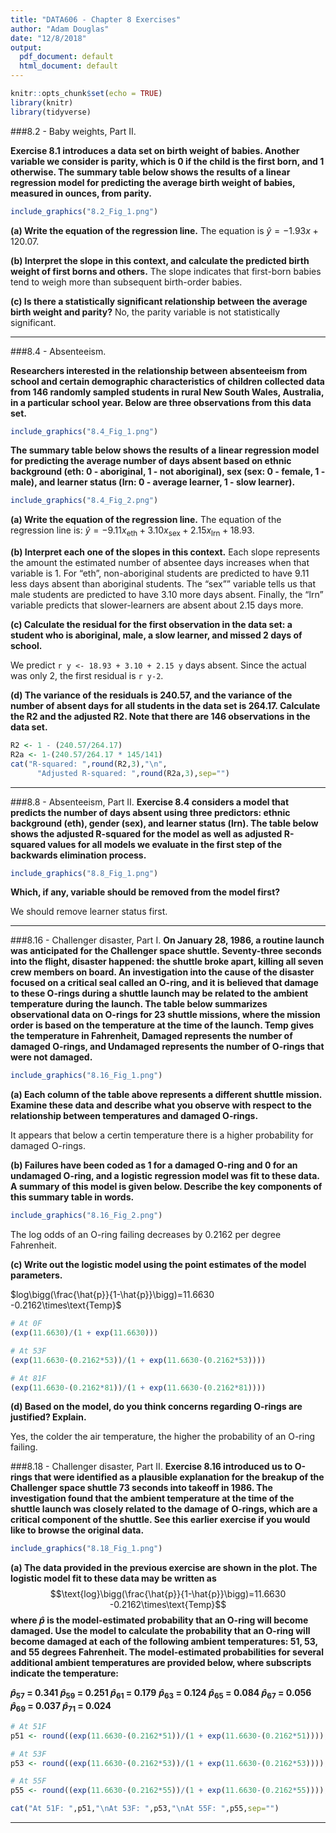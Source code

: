 ```yaml
---
title: "DATA606 - Chapter 8 Exercises"
author: "Adam Douglas"
date: "12/8/2018"
output:
  pdf_document: default
  html_document: default
---
```


```r
knitr::opts_chunk$set(echo = TRUE)
library(knitr)
library(tidyverse)
```

###8.2 - Baby weights, Part II. 

**Exercise 8.1 introduces a data set on birth weight of babies. Another variable we consider is parity, which is 0 if the child is the first born, and 1 otherwise. The summary table below shows the results of a linear regression model for predicting the average birth weight of babies, measured in ounces, from parity.**

```r
include_graphics("8.2_Fig_1.png")
```

**(a) Write the equation of the regression line.**
The equation is $\hat{y}=-1.93x+120.07$.

**(b) Interpret the slope in this context, and calculate the predicted birth weight of first borns and others.**
The slope indicates that first-born babies tend to weigh more than subsequent birth-order babies.

**(c) Is there a statistically significant relationship between the average birth weight and parity?**
No, the parity variable is not statistically significant.

***

###8.4 - Absenteeism.

**Researchers interested in the relationship between absenteeism from school and certain demographic characteristics of children collected data from 146 randomly sampled students in rural New South Wales, Australia, in a particular school year. Below are three observations from this data set.**

```r
include_graphics("8.4_Fig_1.png")
```

**The summary table below shows the results of a linear regression model for predicting the average number of days absent based on ethnic background (eth: 0 - aboriginal, 1 - not aboriginal), sex (sex: 0 - female, 1 - male), and learner status (lrn: 0 - average learner, 1 - slow learner).**

```r
include_graphics("8.4_Fig_2.png")
```

**(a) Write the equation of the regression line.**
The equation of the regression line is: $\hat{y}=-9.11x_{\text{eth}}+3.10x_{\text{sex}}+2.15x_{\text{lrn}}+18.93$.

**(b) Interpret each one of the slopes in this context.**
Each slope represents the amount the estimated number of absentee days increases when that variable is 1. For "eth", non-aboriginal students are predicted to have 9.11 less days absent than aboriginal students. The "sex"" variable tells us that male students are predicted to have 3.10 more days absent. Finally, the "lrn" variable predicts that slower-learners are absent about 2.15 days more.

**(c) Calculate the residual for the first observation in the data set: a student who is aboriginal, male, a slow learner, and missed 2 days of school.**

We predict `r y <- 18.93 + 3.10 + 2.15
y` days absent. Since the actual was only 2, the first residual is `r y-2`.

**(d) The variance of the residuals is 240.57, and the variance of the number of absent days for all students in the data set is 264.17. Calculate the R2 and the adjusted R2. Note that there are 146 observations in the data set.**

```r
R2 <- 1 - (240.57/264.17)
R2a <- 1-(240.57/264.17 * 145/141)
cat("R-squared: ",round(R2,3),"\n",
      "Adjusted R-squared: ",round(R2a,3),sep="")
```

***

###8.8 - Absenteeism, Part II.
**Exercise 8.4 considers a model that predicts the number of days absent using three predictors: ethnic background (eth), gender (sex), and learner status (lrn). The table below shows the adjusted R-squared for the model as well as adjusted R-squared values for all models we evaluate in the first step of the backwards elimination process.**

```r
include_graphics("8.8_Fig_1.png")
```

**Which, if any, variable should be removed from the model first?**

We should remove learner status first.

***

###8.16 - Challenger disaster, Part I.
**On January 28, 1986, a routine launch was anticipated for the Challenger space shuttle. Seventy-three seconds into the flight, disaster happened: the shuttle broke apart, killing all seven crew members on board. An investigation into the cause of the disaster focused on a critical seal called an O-ring, and it is believed that damage to these O-rings during a shuttle launch may be related to the ambient temperature during the launch. The table below summarizes observational data on O-rings for 23 shuttle missions, where the mission order is based on the temperature at the time of the launch. Temp gives the temperature in Fahrenheit, Damaged represents the number of damaged O-rings, and Undamaged represents the number of O-rings that were not damaged.**

```r
include_graphics("8.16_Fig_1.png")
```

**(a) Each column of the table above represents a different shuttle mission. Examine these data and describe what you observe with respect to the relationship between temperatures and damaged O-rings.**

It appears that below a certin temperature there is a higher probability for damaged O-rings.


**(b) Failures have been coded as 1 for a damaged O-ring and 0 for an undamaged O-ring, and a logistic regression model was fit to these data. A summary of this model is given below. Describe the key components of this summary table in words.**

```r
include_graphics("8.16_Fig_2.png")
```
The log odds of an O-ring failing decreases by 0.2162 per degree Fahrenheit.
 
**(c) Write out the logistic model using the point estimates of the model parameters.**

$log\bigg(\frac{\hat{p}}{1-\hat{p}}\bigg)=11.6630 -0.2162\times\text{Temp}$

```r
# At 0F
(exp(11.6630)/(1 + exp(11.6630)))

# At 53F
(exp(11.6630-(0.2162*53))/(1 + exp(11.6630-(0.2162*53))))

# At 81F
(exp(11.6630-(0.2162*81))/(1 + exp(11.6630-(0.2162*81))))
```

**(d) Based on the model, do you think concerns regarding O-rings are justified? Explain.**

Yes, the colder the air temperature, the higher the probability of an O-ring failing.

###8.18 - Challenger disaster, Part II.
**Exercise 8.16 introduced us to O-rings that were identified as a plausible explanation for the breakup of the Challenger space shuttle 73 seconds into takeoff in 1986. The investigation found that the ambient temperature at the time of the shuttle launch was closely related to the damage of O-rings, which are a critical component of the shuttle. See this earlier exercise if you would like to browse the original data.**

```r
include_graphics("8.18_Fig_1.png")
```

**(a) The data provided in the previous exercise are shown in the plot. The logistic model fit to these data may be written as**
$$\text{log}\bigg(\frac{\hat{p}}{1-\hat{p}}\bigg)=11.6630 -0.2162\times\text{Temp}$$
**where $\hat{p}$ is the model-estimated probability that an O-ring will become damaged. Use the model to calculate the probability that an O-ring will become damaged at each of the following ambient temperatures: 51, 53, and 55 degrees Fahrenheit. The model-estimated probabilities for several additional ambient temperatures are provided below, where subscripts indicate the temperature:**

**$\hat{p}_{57}$ = 0.341 $\hat{p}_{59}$ = 0.251 $\hat{p}_{61}$ = 0.179** 
**$\hat{p}_{63}$ = 0.124 $\hat{p}_{65}$ = 0.084 $\hat{p}_{67}$ = 0.056**
**$\hat{p}_{69}$ = 0.037 $\hat{p}_{71}$ = 0.024**

```r
# At 51F
p51 <- round((exp(11.6630-(0.2162*51))/(1 + exp(11.6630-(0.2162*51)))),3)

# At 53F
p53 <- round((exp(11.6630-(0.2162*53))/(1 + exp(11.6630-(0.2162*53)))),3)

# At 55F
p55 <- round((exp(11.6630-(0.2162*55))/(1 + exp(11.6630-(0.2162*55)))),3)

cat("At 51F: ",p51,"\nAt 53F: ",p53,"\nAt 55F: ",p55,sep="")
```

***